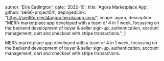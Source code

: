 
  author: 'Ellie Eadington',
  date: '2022-10',
  title: 'Agora Marketplace App',
  github: 'sei66-project04',
  deployedLink: "https://sei66project4agora.herokuapp.com/",
  image: agora,
  description:
    "MERN marketplace app developed with a team of 4 in 1 week, focussing on the backend development of buyer & seller sign-up, authentication, account management, cart and checkout with stripe transactions.",
}


MERN marketplace app developed with a team of 4 in 1 week, focussing on the backend development of buyer & seller sign-up, authentication, account management, cart and checkout with stripe transactions.
